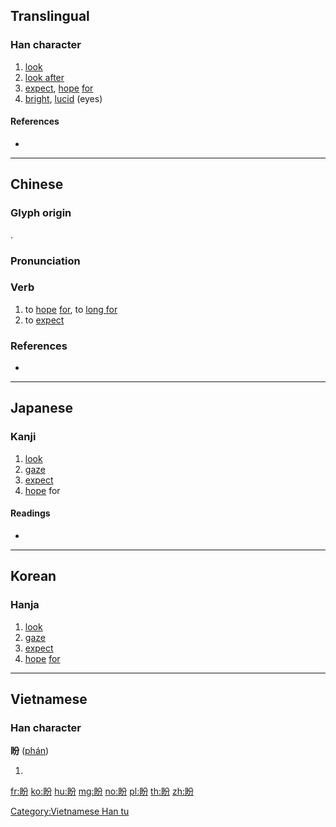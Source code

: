 {{character info/new}}
==Translingual==

===Han character===
{{Han char|rn=109|rad=目|as=04|sn=9|four=68027|canj=BUCSH}}

# [[look]]
# [[look after]]
# [[expect]], [[hope]] [[for]]
# [[bright]], [[lucid]] (eyes)

====References====
* {{Han ref|kx=0801.150|dkj=23167|dj=1218.010|hdz=42476.030|uh=76FC|ud=30460|bh=ACDF|bd=44255}}

----

==Chinese==
{{zh-forms}}

===Glyph origin===
{{Han etym}}
{{Han compound|目|分|c1=s|c2=p|ls=psc}}.

===Pronunciation===
{{zh-pron
|m=pàn
|c=paan3
|h=pfs=
|md=
|mn=phàn
|w=
|mc=y
|oc=y
|cat=v
}}

===Verb===
{{zh-verb}}

# to [[hope]] [[for]], to [[long for]]
# to [[expect]]

===References===
* {{R:cedict}}

----

==Japanese==

===Kanji===
{{ja-kanji|grade=|rs=目04}}

# [[look]]
# [[gaze]]
# [[expect]]
# [[hope]] for

====Readings====
* {{ja-readings|on=[[はん]] (han), [[へん]] (hen), [[ふん]] (fun), [[ぶん]] (bun)|kun=|nanori=}}

----

==Korean==

===Hanja===
{{ko-hanja|hangeul=반|eumhun=|rv=ban|mr=pan|y=pan}}

# [[look]]
# [[gaze]]
# [[expect]]
# [[hope]] [[for]]

----

==Vietnamese==

===Han character===
'''盼''' ([[phán]])

# {{defn|lang=vi}}

[[Category:Vietnamese Han tu]]

[[fr:盼]]
[[ko:盼]]
[[hu:盼]]
[[mg:盼]]
[[no:盼]]
[[pl:盼]]
[[th:盼]]
[[zh:盼]]